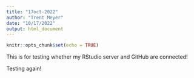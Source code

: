 ```yaml
---
title: "17oct-2022"
author: "Trent Meyer"
date: "10/17/2022"
output: html_document
---
```


```r
knitr::opts_chunk$set(echo = TRUE)
```

This is for testing whether my RStudio server and GitHub are connected!

Testing again!
